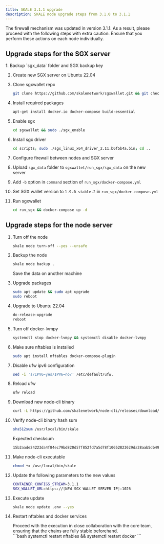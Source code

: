 ```yaml
---
title: SKALE 3.1.1 upgrade
description: SKALE node upgrade steps from 3.1.0 to 3.1.1
---
```


<Aside type="caution">
The firewall mechanism was updated in version 3.1.1. As a result, please proceed with the following steps with extra caution. Ensure that you perform these actions on each node individually.
</Aside>

## Upgrade steps for the SGX server

<Steps>
1. Backup `sgx_data` folder and SGX backup key

2. Create new SGX server on Ubuntu 22.04

3. Clone sgxwallet repo
    ```bash
    git clone https://github.com/skalenetwork/sgxwallet.git && git checkout stable
    ```

4. Install required packages
    ```bash 
    apt-get install docker.io docker-compose build-essential
    ```

5. Enable sgx
    ```bash
    cd sgxwallet && sudo ./sgx_enable
    ```

6. Install sgx driver
    ```bash
    cd scripts; sudo ./sgx_linux_x64_driver_2.11.b6f5b4a.bin; cd ..
    ```
7. Configure firewall between nodes and SGX server

8. Upload `sgx_data` folder to `sgxwallet/run_sgx/sgx_data` on the new server

9. Add `-b` option in `command` section of `run_sgx/docker-compose.yml`

9. Set SGX wallet version to `1.9.0-stable.2` in `run_sgx/docker-compose.yml`

10. Run sgxwallet
    ```bash
    cd run_sgx && docker-compose up -d
    ```
</Steps>


## Upgrade steps for the node server

<Steps>

1. Turn off the node

    ```bash
    skale node turn-off --yes --unsafe
    ```

2. Backup the node
    ```bash
    skale node backup .
    ```
    Save the data on another machine

3. Upgrade packages

    ```bash
    sudo apt update && sudo apt upgrade
    sudo reboot
    ```

4. Upgrade to Ubuntu 22.04
    ```bash
    do-release-upgrade
    reboot
    ```

5. Turn off docker-lvmpy
    ``` bash
    systemctl stop docker-lvmpy && systemctl disable docker-lvmpy
    ```

6. Make sure nftables is installed
    ```bash
    sudo apt install nftables docker-compose-plugin
    ```

7. Disable ufw ipv6 configuration
    ```bash
    sed -i 's/IPV6=yes/IPV6=no/' /etc/default/ufw.
    ```

8. Reload ufw
    ```bash
    ufw reload
    ```

9. Download new node-cli binary

    ```bash
    curl -L https://github.com/skalenetwork/node-cli/releases/download/2.6.0/skale-2.6.0-Linux-x86_64 > /usr/local/bin/skale
    ```

10. Verify node-cli binary hash sum

    ```bash
    sha512sum /usr/local/bin/skale
    ```
    Expected checksum

    ```bash
    15b2aade24223da4f84ec79bd820d57f852fd7a5d78f10652823629da28aab5db49a5815a2be0c894bb00b99324b00b7d9da2ab1518ddc11f304378af54b427c
    ```

11. Make node-cli executable
    ```bash
    chmod +x /usr/local/bin/skale
    ```

12. Update the following parameters to the new values
    ```bash
    CONTAINER_CONFIGS_STREAM=3.1.1
    SGX_WALLET_URL=https://[NEW SGX WALLET SERVER IP]:1026
    ```

13. Execute update
    ```bash
    skale node update .env --yes
    ```

14. Restart nftables and docker services
    <Aside type="caution">
    Proceed with the execution in close collaboration with the core team, ensuring that the chains are fully stable beforehand.
    </Aside>
    ```bash
    systemctl restart nftables && systemctl restart docker
    ```
</Steps>
